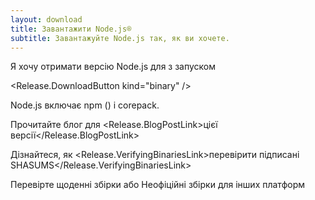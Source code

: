 ```yaml
---
layout: download
title: Завантажити Node.js®
subtitle: Завантажуйте Node.js так, як ви хочете.
---
```


<section>
  Я хочу отримати версію Node.js для <Release.OperatingSystemDropdown /> з запуском <Release.BitnessDropdown />

  <Release.DownloadButton kind="binary" />
</section>

<section>
  Node.js включає <LinkWithArrow href="https://npmjs.com">npm</LinkWithArrow> (<Release.NpmVersion />) і corepack.

  Прочитайте блог для <Release.BlogPostLink>цієї версії</Release.BlogPostLink>

  Дізнайтеся, як <Release.VerifyingBinariesLink>перевірити підписані SHASUMS</Release.VerifyingBinariesLink>

  Перевірте <LinkWithArrow href="https://nodejs.org/download/nightly/">щоденні збірки</LinkWithArrow> або <LinkWithArrow href="https://unofficial-builds.nodejs.org/download/">Неофіційні збірки</LinkWithArrow> для інших платформ
</section>
